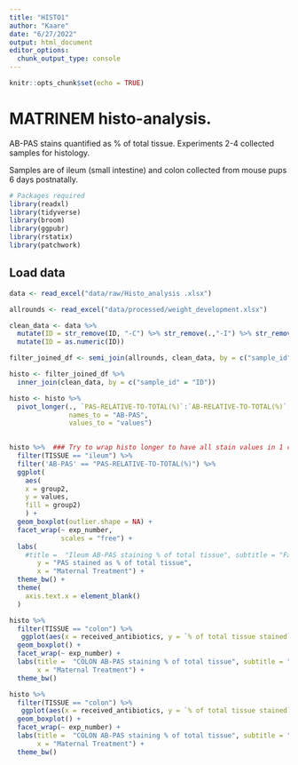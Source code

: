 ```yaml
---
title: "HISTO1"
author: "Kaare"
date: "6/27/2022"
output: html_document
editor_options: 
  chunk_output_type: console
---
```


```r
knitr::opts_chunk$set(echo = TRUE)
```

# MATRINEM histo-analysis. 
AB-PAS stains quantified as % of total tissue. Experiments 2-4 collected samples for histology.

Samples are of ileum (small intestine) and colon collected from mouse pups 6 days postnatally.

```r
# Packages required
library(readxl)
library(tidyverse)
library(broom)
library(ggpubr)
library(rstatix)
library(patchwork)
```

## Load data
```r
data <- read_excel("data/raw/Histo_analysis .xlsx")

allrounds <- read_excel("data/processed/weight_development.xlsx")

```

```r
clean_data <- data %>% 
  mutate(ID = str_remove(ID, "-C") %>% str_remove(.,"-I") %>% str_remove(.," I")) %>% 
  mutate(ID = as.numeric(ID))

filter_joined_df <- semi_join(allrounds, clean_data, by = c("sample_id" = "ID")) 

histo <- filter_joined_df %>% 
  inner_join(clean_data, by = c("sample_id" = "ID"))

histo <- histo %>% 
  pivot_longer(., `PAS-RELATIVE-TO-TOTAL(%)`:`AB-RELATIVE-TO-TOTAL(%)`, 
               names_to = "AB-PAS",
               values_to = "values")
  

```


```r
histo %>%  ### Try to wrap histo longer to have all stain values in 1 column and facet-wrap by PAS + AB
  filter(TISSUE == "ileum") %>%
  filter('AB-PAS' == "PAS-RELATIVE-TO-TOTAL(%)") %>% 
  ggplot(
    aes(
    x = group2, 
    y = values,
    fill = group2)
    ) +
  geom_boxplot(outlier.shape = NA) +
  facet_wrap(~ exp_number,
             scales = "free") +
  labs(
    #title =  "Ileum AB-PAS staining % of total tissue", subtitle = "Faceted by experimental round (2-4)",
       y = "PAS stained as % of total tissue",
       x = "Maternal Treatment") + 
  theme_bw() +
  theme(
    axis.text.x = element_blank()
  )

```


```r
histo %>% 
  filter(TISSUE == "colon") %>% 
   ggplot(aes(x = received_antibiotics, y = `% of total tissue stained`)) +
  geom_boxplot() + 
  facet_wrap(~ exp_number) +
  labs(title =  "COLON AB-PAS staining % of total tissue", subtitle = "Faceted by experimental round (2-4)",
       x = "Maternal Treatment") + 
  theme_bw()

```


```r
histo %>% 
  filter(TISSUE == "colon") %>% 
   ggplot(aes(x = received_antibiotics, y = `% of total tissue stained`)) +
  geom_boxplot() + 
  facet_wrap(~ exp_number) +
  labs(title =  "COLON AB-PAS staining % of total tissue", subtitle = "Faceted by experimental round (2-4)",
       x = "Maternal Treatment") + 
  theme_bw()

```

